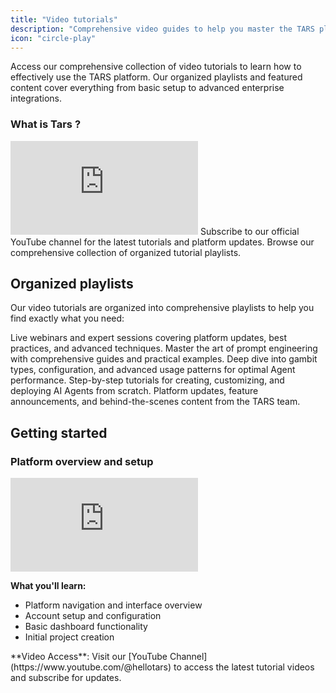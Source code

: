 ```yaml
---
title: "Video tutorials"
description: "Comprehensive video guides to help you master the TARS platform features and capabilities"
icon: "circle-play"
---
```


Access our comprehensive collection of video tutorials to learn how to effectively use the TARS platform. Our organized playlists and featured content cover everything from basic setup to advanced enterprise integrations.


### What is Tars ?
<iframe
  className="w-full aspect-video rounded-xl"
  autoPlay
  src="https://www.loom.com/embed/d3c418ad9be04d6081699566352ef2e4?sid=91836138-35b8-42bc-a5bc-5af1f502024f"
  title="TARS Platform Overview and Initial Setup"
  frameBorder="0"
  allow="accelerometer; autoplay; clipboard-write; encrypted-media; gyroscope; picture-in-picture"
  allowFullScreen
></iframe>

<CardGroup cols={2}>
<Card title="YouTube Channel" icon="youtube" href="https://www.youtube.com/@hellotars" target="_blank">
  Subscribe to our official YouTube channel for the latest tutorials and platform updates.
</Card>

<Card title="All Playlists" icon="list" href="https://www.youtube.com/@hellotars/playlists" target="_blank">
  Browse our comprehensive collection of organized tutorial playlists.
</Card>
</CardGroup>

## Organized playlists

Our video tutorials are organized into comprehensive playlists to help you find exactly what you need:

<CardGroup cols={2}>
<Card title="Webinars" icon="video" href="https://www.youtube.com/playlist?list=PLwi-tNseYHhqvaYjI2tos2eM50w4-HrtQ" target="_blank">
  Live webinars and expert sessions covering platform updates, best practices, and advanced techniques.
</Card>

<Card title="Prompting Guides" icon="keyboard" href="https://www.youtube.com/playlist?list=PLwi-tNseYHhqHAex3t7MJHLtFz_SXMI_c" target="_blank">
  Master the art of prompt engineering with comprehensive guides and practical examples.
</Card>

<Card title="All About Gambits" icon="puzzle-piece" href="https://www.youtube.com/playlist?list=PLwi-tNseYHhplJeu7dpZug6OHnk_xYrI1" target="_blank">
  Deep dive into gambit types, configuration, and advanced usage patterns for optimal Agent performance.
</Card>

<Card title="Agent Building Guides" icon="robot" href="https://www.youtube.com/playlist?list=PLwi-tNseYHhqa7vtauVPkwzKi5of67qUN" target="_blank">
  Step-by-step tutorials for creating, customizing, and deploying AI Agents from scratch.
</Card>

<Card title="TARS Chronicles" icon="book" href="https://www.youtube.com/playlist?list=PLwi-tNseYHhpv66KDSORTg04MzNLe4l3k" target="_blank">
  Platform updates, feature announcements, and behind-the-scenes content from the TARS team.
</Card>
</CardGroup>



## Getting started

### Platform overview and setup
<iframe
  className="w-full aspect-video rounded-xl"
  src="https://www.youtube.com/embed/4fcJ3YGspKo"
  title="Introduction to TARS: AI Agent Platform Overview"
  frameBorder="0"
  allow="accelerometer; autoplay; clipboard-write; encrypted-media; gyroscope; picture-in-picture"
  allowFullScreen
></iframe>


**What you'll learn:**
- Platform navigation and interface overview
- Account setup and configuration
- Basic dashboard functionality
- Initial project creation

<Info>
**Video Access**: Visit our [YouTube Channel](https://www.youtube.com/@hellotars) to access the latest tutorial videos and subscribe for updates.
</Info>